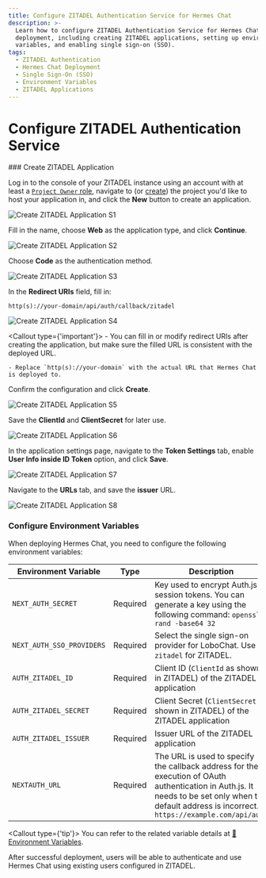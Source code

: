 ```yaml
---
title: Configure ZITADEL Authentication Service for Hermes Chat
description: >-
  Learn how to configure ZITADEL Authentication Service for Hermes Chat
  deployment, including creating ZITADEL applications, setting up environment
  variables, and enabling single sign-on (SSO).
tags:
  - ZITADEL Authentication
  - Hermes Chat Deployment
  - Single Sign-On (SSO)
  - Environment Variables
  - ZITADEL Applications
---
```


# Configure ZITADEL Authentication Service

<Steps>
  ### Create ZITADEL Application

  Log in to the console of your ZITADEL instance using an account with at least a [`Project Owner` role](https://zitadel.com/docs/guides/manage/console/managers#roles), navigate to (or [create](https://zitadel.com/docs/guides/manage/console/projects#create-a-project)) the project you'd like to host your application in, and click the **New** button to create an application.

  <Image alt="Create ZITADEL Application S1" inStep src="https://github.com/hermeslabs/hermes-chat/assets/8692892/b05473ad-04a6-4ebc-9810-116c778d4448" />

  Fill in the name, choose **Web** as the application type, and click **Continue**.

  <Image alt="Create ZITADEL Application S2" inStep src="https://github.com/hermeslabs/hermes-chat/assets/8692892/5a0e6c58-9e6f-4ffb-8af2-32e48cfb45b0" />

  Choose **Code** as the authentication method.

  <Image alt="Create ZITADEL Application S3" inStep src="https://github.com/hermeslabs/hermes-chat/assets/8692892/14ecaa12-74a1-4e2f-b171-9d9ac09d3d63" />

  In the **Redirect URIs** field, fill in:

  ```
  http(s)://your-domain/api/auth/callback/zitadel
  ```

  <Image alt="Create ZITADEL Application S4" inStep src="https://github.com/hermeslabs/hermes-chat/assets/8692892/4ff3c3a0-9ca0-45ff-8f3a-219f4445098b" />

  <Callout type={'important'}>
    - You can fill in or modify redirect URIs after creating the application, but make sure the filled
      URL is consistent with the deployed URL.

    - Replace `http(s)://your-domain` with the actual URL that Hermes Chat is deployed to.
  </Callout>

  Confirm the configuration and click **Create**.

  <Image alt="Create ZITADEL Application S5" inStep src="https://github.com/hermeslabs/hermes-chat/assets/8692892/bee24764-aa42-47d9-ad43-bcb8e7b35bc3" />

  Save the **ClientId** and **ClientSecret** for later use.

  <Image alt="Create ZITADEL Application S6" inStep src="https://github.com/hermeslabs/hermes-chat/assets/8692892/407b4eed-7f21-4aa6-b68f-9bae2faf09d0" />

  In the application settings page, navigate to the **Token Settings** tab, enable **User Info inside ID Token** option, and click **Save**.

  <Image alt="Create ZITADEL Application S7" inStep src="https://github.com/hermeslabs/hermes-chat/assets/8692892/d84235b1-45f6-447d-bdd9-58ab9527dc9b" />

  Navigate to the **URLs** tab, and save the **issuer** URL.

  <Image alt="Create ZITADEL Application S8" inStep src="https://github.com/hermeslabs/hermes-chat/assets/8692892/d12a2661-7b98-484f-8f3d-07e84d42ae08" />

  ### Configure Environment Variables

  When deploying Hermes Chat, you need to configure the following environment variables:

  | Environment Variable      | Type     | Description                                                                                                                                                                                         |
  | ------------------------- | -------- | --------------------------------------------------------------------------------------------------------------------------------------------------------------------------------------------------- |
  | `NEXT_AUTH_SECRET`        | Required | Key used to encrypt Auth.js session tokens. You can generate a key using the following command: `openssl rand -base64 32`                                                                           |
  | `NEXT_AUTH_SSO_PROVIDERS` | Required | Select the single sign-on provider for LoboChat. Use `zitadel` for ZITADEL.                                                                                                                         |
  | `AUTH_ZITADEL_ID`         | Required | Client ID (`ClientId` as shown in ZITADEL) of the ZITADEL application                                                                                                                               |
  | `AUTH_ZITADEL_SECRET`     | Required | Client Secret (`ClientSecret` as shown in ZITADEL) of the ZITADEL application                                                                                                                       |
  | `AUTH_ZITADEL_ISSUER`     | Required | Issuer URL of the ZITADEL application                                                                                                                                                               |
  | `NEXTAUTH_URL`            | Required | The URL is used to specify the callback address for the execution of OAuth authentication in Auth.js. It needs to be set only when the default address is incorrect. `https://example.com/api/auth` |

  <Callout type={'tip'}>
    You can refer to the related variable details at [📘Environment Variables](/docs/self-hosting/environment-variables/auth#zitadel).
  </Callout>
</Steps>

<Callout>
  After successful deployment, users will be able to authenticate and use Hermes Chat using existing
  users configured in ZITADEL.
</Callout>
